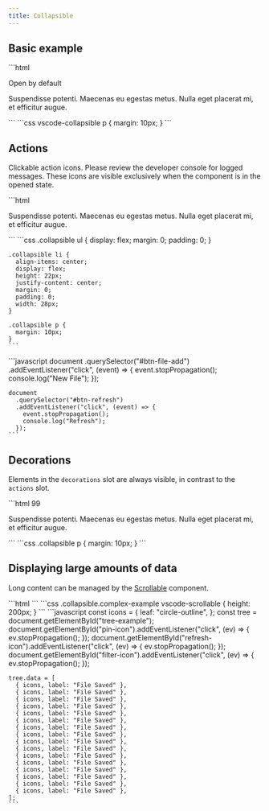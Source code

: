 ```yaml
---
title: Collapsible
---
```



## Basic example

<Demo>
  <BasicExample />
  <Fragment slot="html">
    ```html
    <vscode-collapsible title="Basic example" open>
      <p>Open by default</p>
    </vscode-collapsible>
    <vscode-collapsible title="Basic example">
      <p>Suspendisse potenti. Maecenas eu egestas metus. Nulla eget placerat mi, et efficitur augue.</p>
    </vscode-collapsible>
    ```
  </Fragment>
  <Fragment slot="css">
    ```css
    vscode-collapsible p {
      margin: 10px;
    }
    ```
  </Fragment>
</Demo>

## Actions

Clickable action icons. Please review the developer console for logged messages. These icons are
visible exclusively when the component is in the opened state.

<Demo>
  <ActionsExample />
  <Fragment slot="html">
    ```html
    <vscode-collapsible title="Actions example" class="collapsible" open>
      <vscode-icon
        name="file-add"
        action-icon
        aria-role="button"
        id="btn-file-add"
        title="New File"
        slot="actions"></vscode-icon>
      <vscode-icon
        name="refresh"
        action-icon
        aria-role="button"
        id="btn-refresh"
        title="Refresh"
        slot="actions"></vscode-icon>
      <p>
        Suspendisse potenti. Maecenas eu egestas metus. Nulla eget placerat mi, et
        efficitur augue.
      </p>
    </vscode-collapsible>
    ```
  </Fragment>
  <Fragment slot="css">
    ```css
    .collapsible ul {
      display: flex;
      margin: 0;
      padding: 0;
    }

    .collapsible li {
      align-items: center;
      display: flex;
      height: 22px;
      justify-content: center;
      margin: 0;
      padding: 0;
      width: 28px;
    }

    .collapsible p {
      margin: 10px;
    }
    ```

  </Fragment>
  <Fragment slot="js">
    ```javascript
    document
      .querySelector("#btn-file-add")
      .addEventListener("click", (event) => {
        event.stopPropagation();
        console.log("New File");
      });

    document
      .querySelector("#btn-refresh")
      .addEventListener("click", (event) => {
        event.stopPropagation();
        console.log("Refresh");
      });
    ```

  </Fragment>
</Demo>

## Decorations

Elements in the `decorations` slot are always visible, in contrast to the `actions` slot.

<Demo>
  <DecorationsExample />
  <Fragment slot="html">
    ```html
    <vscode-collapsible title="Decorations example" class="collapsible">
      <vscode-badge variant="counter" slot="decorations">99</vscode-badge>
      <p>
        Suspendisse potenti. Maecenas eu egestas metus. Nulla eget placerat mi, et
        efficitur augue.
      </p>
    </vscode-collapsible>
    ```
  </Fragment>
  <Fragment slot="css">
    ```css
    .collapsible p {
      margin: 10px;
    }
    ```
  </Fragment>
</Demo>

## Displaying large amounts of data

Long content can be managed by the [Scrollable](/components/vscode-scrollable) component.

<Demo>
  <ScrollableExample />
  <Fragment slot="html">
    ```html
    <vscode-collapsible
      title="Timeline"
      description="vscode-collapsible.ts"
      class="collapsible complex-example"
      open
    >
      <vscode-icon name="pin" action-icon slot="actions" id="pin-icon"
      ></vscode-icon>
      <vscode-icon name="refresh" action-icon slot="actions" id="refresh-icon"
      ></vscode-icon>
      <vscode-icon name="filter" action-icon slot="actions" id="filter-icon"
      ></vscode-icon>
      <vscode-scrollable>
        <vscode-tree id="tree-example"></vscode-tree>
      </vscode-scrollable>
    </vscode-collapsible>
    ```
  </Fragment>
  <Fragment slot="css">
    ```css
    .collapsible.complex-example vscode-scrollable {
      height: 200px;
    }
    ```
  </Fragment>
  <Fragment slot="js">
    ```javascript
    const icons = {
      leaf: "circle-outline",
    };
    const tree = document.getElementById("tree-example");
    document.getElementById("pin-icon").addEventListener("click", (ev) => {
      ev.stopPropagation();
    });
    document.getElementById("refresh-icon").addEventListener("click", (ev) => {
      ev.stopPropagation();
    });
    document.getElementById("filter-icon").addEventListener("click", (ev) => {
      ev.stopPropagation();
    });

    tree.data = [
      { icons, label: "File Saved" },
      { icons, label: "File Saved" },
      { icons, label: "File Saved" },
      { icons, label: "File Saved" },
      { icons, label: "File Saved" },
      { icons, label: "File Saved" },
      { icons, label: "File Saved" },
      { icons, label: "File Saved" },
      { icons, label: "File Saved" },
      { icons, label: "File Saved" },
      { icons, label: "File Saved" },
      { icons, label: "File Saved" },
      { icons, label: "File Saved" },
      { icons, label: "File Saved" },
      { icons, label: "File Saved" },
      { icons, label: "File Saved" },
    ];
    ```

  </Fragment>
</Demo>
